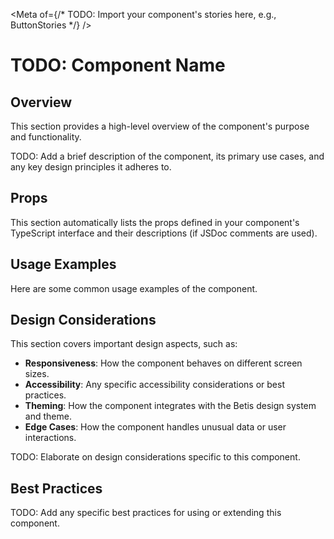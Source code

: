 
<Meta of={/* TODO: Import your component's stories here, e.g., ButtonStories */} />

# TODO: Component Name

<Description />

## Overview

This section provides a high-level overview of the component's purpose and functionality.

TODO: Add a brief description of the component, its primary use cases, and any key design principles it adheres to.

## Props

<ArgTypes />

This section automatically lists the props defined in your component's TypeScript interface and their descriptions (if JSDoc comments are used).

## Usage Examples

Here are some common usage examples of the component.

<Primary />

<Stories />

## Design Considerations

This section covers important design aspects, such as:

- **Responsiveness**: How the component behaves on different screen sizes.
- **Accessibility**: Any specific accessibility considerations or best practices.
- **Theming**: How the component integrates with the Betis design system and theme.
- **Edge Cases**: How the component handles unusual data or user interactions.

TODO: Elaborate on design considerations specific to this component.

## Best Practices

TODO: Add any specific best practices for using or extending this component.
